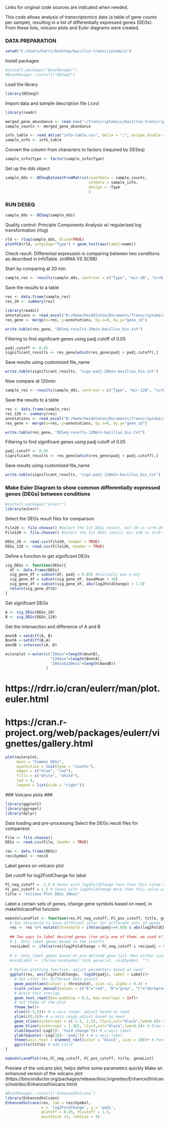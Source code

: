 Links for original code sources are indicated when needed.

This code allows analysis of transcriptomics data (a table of gene counts per sample), resulting in a list of differentially expressed genes (DEGs). From these lists, volcano plots and Euler diagrams were created.

### DATA PREPARATION ###

```r
setwd("C:/Users/harri/Desktop/bacillus-transcriptomics")
```

Install packages
```r
#install.packages("BiocManager")
#BiocManager::install("DESeq2")
```

Load the library
```r
library(DESeq2)
```

Import data and sample description file (.csv)
```r
library(readr)

merged_gene_abundance <- read.csv("~/Transcriptomics/bacillus-transcriptomics/merged_gene_abundance.csv", sep=";")  #if doesn't work From Text (base) > change row names to First column
sample_counts <- merged_gene_abundance

info_table <- read_delim("info-table.csv", delim = ";", escape_double = FALSE, trim_ws = TRUE)
sample_info <- info_table

```

Convert the column from characters to factors (required by DESeq)
```r
sample_info$Type <- factor(sample_info$Type)
```

Set up the dds object
```r
sample_dds <- DESeqDataSetFromMatrix(countData = sample_counts,
                                     colData = sample_info,
                                     design = ~Type
                                     )
```

### RUN DESEQ ###

```r
sample_dds <- DESeq(sample_dds)
```

Quality control: Principle Components Analysis w/ regularized log transformation (rlog)

```r
rld <- rlog(sample_dds, blind=TRUE)
plotPCA(rld, intgroup="Type") + geom_text(aes(label=name))
```


Check result. Differential expression is comparing between two conditions as described in InfoTable. (miRNA VS SCRB)

Start by comparing at 20 min
```r
sample_res <- results(sample_dds, contrast = c("Type", "mir-20", "scrb-20")) #last charact vect = base level
```

Save the results to a table
```r
res <- data.frame(sample_res)
res_20 <- summary(res)

library(readxl)
annotations <- read_excel("D:/Home/hmiddleton/Documents/Transcriptomics/resultats_bruts_transcripto/bacillus_genome123/export/annotations.xlsx")
res_gene <- merge(x=res, y=annotations, by.x=0, by.y="gene_id")

write.table(res_gene, "DESeq-results-20min-bacillus_bis.txt")
```

Filtering to find significant genes using padj cutoff of 0.05
```r
padj.cutoff <- 0.05 
significant_results <- res_gene[which(res_gene$padj < padj.cutoff),]
```

Save results using customized file_name
```r
write.table(significant_results, "sign-padj-20min-bacillus_bis.txt")

```


Now compare at 120min

```r
sample_res <- results(sample_dds, contrast = c("Type", "mir-120", "scrb-120")) 
```

Save the results to a table
```r
res <- data.frame(sample_res)
res_120 <- summary(res)
annotations <- read_excel("D:/Home/hmiddleton/Documents/Transcriptomics/resultats_bruts_transcripto/bacillus_genome123/export/annotations.xlsx")
res_gene <- merge(x=res, y=annotations, by.x=0, by.y="gene_id")

write.table(res_gene, "DESeq-results-120min-bacillus_bis.txt")
```

Filtering to find significant genes using padj cutoff of 0.05
```r
padj.cutoff <- 0.05 
significant_results <- res_gene[which(res_gene$padj < padj.cutoff),]
```

Save results using customized file_name
```r
write.table(significant_results, "sign-padj-120min-bacillus_bis.txt")

```



### Make Euler Diagram to show common differentially expressed genes (DEGs) between conditions ###

```r
#install.packages("eulerr")
library(eulerr)
```

Select the DEGs result files for comparison
```r
File20 <- file.choose() #Select the 1st DEGs result, mir-20 vs scrb-20
File120 <- file.choose() #Select the 1st DEGs result, mir-120 vs scrb-120

DEGs_20 <- read.csv(File20, header = TRUE)
DEGs_120 <- read.csv(File120, header = TRUE)
```


Define a function to get significant DEGs
```r
sig_DEGs <- function(DEGs){
  df <- data.frame(DEGs)
  sig_gene_df = subset(df, padj < 0.05) #initially was p-adj
  sig_gene_df = subset(sig_gene_df, baseMean > 10)
  sig_gene_df = subset(sig_gene_df, abs(log2FoldChange) > 1.5)
  return(sig_gene_df$X)
}
```

Get significant DEGs
```r
A <- sig_DEGs(DEGs_20)
B <- sig_DEGs(DEGs_120)
```

Get the intersection and difference of A and B
```r
AnotB <-setdiff(A, B)
BnotA <-setdiff(B,A)
AandB <-intersect(A, B)

eulerplot <-euler(c("20min"=length(AnotB), 
                    "120min"=length(BnotA), 
                    "20min&120min"=length(AandB))
                  )
```


# https://rdrr.io/cran/eulerr/man/plot.euler.html
# https://cran.r-project.org/web/packages/eulerr/vignettes/gallery.html
```r
plot(eulerplot, 
     main = "Common DEGs",
     quantities = list(type = "counts"),
     edges = c("blue", "red"),
     fills = c("white", "white"),
     lwd = 4,
     legend = list(side = "right"))
```

 ### Volcano plots ###
```r
library(ggplot2)
library(ggrepel)
library(dplyr)
```


Data loading and pre-processing
Select the DEGs result files for comparison
```r
File <- file.choose() 
DEGs <- read.csv(File, header = TRUE)

res <- data.frame(DEGs)
res$Symbol <- res$X
```

Label genes on volcano plot

Set cutoff for log2FoldChange for label
```r
FC_neg_cutoff = -1.5 # Genes with log2FoldChange less than this value will be labeled
FC_pos_cutoff = 1.5 # Genes with log2FoldChange more than this value will be labeled
title = "Volcano Plot DEGs 20min"
```

Label a certain sets of genes, change gene symbols based on need, in makeVolcanoPlot function
```r
makeVolcanoPlot <- function(res,FC_neg_cutoff, FC_pos_cutoff, title, geneList){
  # Set threshold to have different color for different sets of genes
  res <- res %>% mutate(threshold = ifelse(padj<=0.050 & abs(log2FoldChange)>=1.5,"A", ifelse(padj>0.05 & abs(log2FoldChange)<1.5, "B", "C")))
    
  ## Two ways to label desired genes (run only one of them: we used n°1)
  # 1. Only label genes based on the cutoffs
  res$Label <- ifelse(res$log2FoldChange < FC_neg_cutoff & res$padj < 0.05 | res$log2FoldChange > FC_pos_cutoff & res$padj < 0.05, res$Symbol, "")
  
  # 2. Only label genes based on pre-defined gene list (Run either cutoff or pre-defined gene list)
  #res$Label <- ifelse(res$Symbol %in% geneList, res$Symbol, "")
  
  # Define plotting function, adjust parameters based on need
  ggplot(res, aes(log2FoldChange, -log10(padj), label = Label))+
    # Set color for different data points
    geom_point(aes(colour = threshold), size =2, alpha = 0.4) +
    scale_colour_manual(values = c("A"="red", "B"="grey", "C"="darkgreen"))+
    # Avoid text overlap
    geom_text_repel(box.padding = 0.5, max.overlaps = Inf)+
    # Set theme of the plot
    theme_bw()+
    xlim(c(-5,5))+ # x-axis range, adjust based on need
    ylim(c(0,5))+ # y-axis range,adjust based on need
    geom_vline(xintercept = c(-1.5, 1.5), lty=2,col="black",lwd=0.6)+ # Draw horizontal dash line
    geom_hline(yintercept = 1.301, lty=2,col="black",lwd=0.6)+ # Draw vertical dash line
    xlab(bquote(~Log[2]~ 'fold change'))+ # x-axis label
    ylab(bquote(~-Log[10]~ 'padj')) + # y-axis label
    theme(axis.text = element_text(color = "black", size = 10))+ # Font type and size
    ggtitle(title) # Add title
}

makeVolcanoPlot(res,FC_neg_cutoff, FC_pos_cutoff, title, geneList)
```


 Preview of the volcano plot, helps define some parameters quickly
Make an enhanced version of the volcano plot (https://bioconductor.org/packages/release/bioc/vignettes/EnhancedVolcano/inst/doc/EnhancedVolcano.html)

```r
#BiocManager::install('EnhancedVolcano')
library(EnhancedVolcano)
EnhancedVolcano(res, lab = res$Symbol,
                x = 'log2FoldChange', y = 'padj',
                pCutoff = 0.05, FCcutoff = 1.5, 
                pointSize =3, labSize = 4)
  
```



